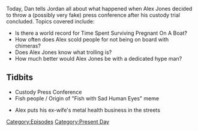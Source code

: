 {{DEFAULTSORT:
    #_EPISODE_0035:Custody Press Conference
}}{{Episode
    | title           = Custody Press Conference
    | caption         = Listen to this episode on [https://knowledgefight.libsyn.com/knowledge-fight-custody-press-conference Libsyn] [https://open.spotify.com/episode/55vun0SPTk7T69k27Xo0jc Spotify], Read the [[Transcript/35: Custody Press Conference|Unofficial Transcript]]
    | episodeNumber   = 35
    | length          = 02:07:46
    | airDate         = May 1, 2017
    | episodeType     = [[:Category:Present Day|Present Day]]
    | oocDrop         = It's fun to laugh at Alex Jones!
    | previousEpisode = [[34: April 25, 2017]]
    | nextEpisode     = [[36: June 29, 2015]]
}}

{{Stub}}

Today, Dan tells Jordan all about what happened when Alex Jones decided to throw a (possibly very fake) press conference after his custody trial concluded. Topics covered include:

*Is there a world record for Time Spent Surviving Pregnant On A Boat?
*How often does Alex scold people for not being on board with chimeras?
*Does Alex Jones know what trolling is?
*How much better would Alex Jones be with a dedicated hype man?

==Tidbits==

*Custody Press Conference
*Fish people / Origin of "Fish with Sad Human Eyes" meme {{Quote
    | text    = I was told by a genetic engineer about a project they were on in England once and I never told the story on air because it's so fantastical. Oh God. They had in tanks, people with gills and they were little babies. They were in there just gulping, clawing at the sides. You see a turtle at the zoo and and it wants out out, and you feel for it. They got humanoids crossed with fish and stuff. I mean, we are screwed people. I mean, do you understand that? And I know I keep obsessing because it's in the news what they're doing now. They don't show it to you. They show yeah, gestating on farms or embryos and humans growing in animals. No, it's beyond that. They take them out. They keep them alive. The gulping humanoids in their tanks, scrabbling at the side with human horror in their eyes.
    | speaker = Alex Jones
    | source  = [[Transcript/35: Custody Press Conference | Unofficial Transcript at 5:44]]
}}

*Alex puts his ex-wife's metal health business in the streets

[[Category:Episodes]]
[[Category:Present Day]]
